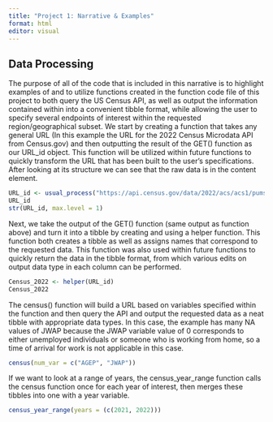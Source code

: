 ```yaml
---
title: "Project 1: Narrative & Examples"
format: html
editor: visual
---
```


## Data Processing

The purpose of all of the code that is included in this narrative is to highlight examples of and to utilize functions created in the function code file of this project to both query the US Census API, as well as output the information contained within into a convenient tibble format, while allowing the user to specify several endpoints of interest within the requested region/geographical subset. We start by creating a function that takes any general URL (In this example the URL for the 2022 Census Microdata API from Census.gov) and then outputting the result of the GET() function as our URL_id object. This function will be utilized within future functions to quickly transform the URL that has been built to the user's specifications. After looking at its structure we can see that the raw data is in the content element. 
```r
URL_id <- usual_process("https://api.census.gov/data/2022/acs/acs1/pums?get=SEX,PWGTP,MAR&SCHL=24")
URL_id
str(URL_id, max.level = 1)
```

Next, we take the output of the GET() function (same output as function above) and turn it into a tibble by creating and using a helper function. This function both creates a tibble as well as assigns names that correspond to the requested data. This function was also used within future functions to quickly return the data in the tibble format, from which various edits on output data type in each column can be performed.
```r
Census_2022 <- helper(URL_id) 
Census_2022
```

The census() function will build a URL based on variables specified within the function and then query the API and output the requested data as a neat tibble with appropriate data types.
In this case, the example has many NA values of JWAP because the JWAP variable value of 0 corresponds to either unemployed individuals or someone who is working from home, so a time of arrival for work is not applicable in this case.
```r
census(num_var = c("AGEP", "JWAP"))
```

If we want to look at a range of years, the census_year_range function calls the census function once for each year of interest, then merges these tibbles into one with a year variable.
```r
census_year_range(years = (c(2021, 2022)))
```
